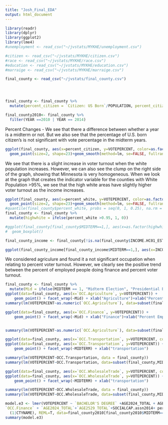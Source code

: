 ```yaml
---
title: "Josh_Final_EDA"
output: html_document
---
```


```r
library(readr)
library(dplyr)
library(ggplot2)
library(lme4)
#unemployment <- read_csv("~/jvstats/MYKHE/unemployment.csv")

#citizen <- read_csv("~/jvstats/MYKHE/citizen.csv")
#race <- read_csv("~/jvstats/MYKHE/race.csv")
#education <- read_csv("~/jvstats/MYKHE/education.csv")
#marraige <- read_csv("~/jvstats/MYKHE/marraige.csv")

final_county <- read_csv("~/jvstats/final_county.csv")




final_county <- final_county %>%
  mutate(percent_citizen = `Citizen: US Born`/POPULATION, percent_citizen_abroad = `Citizen: Born Abroad`/POPULATION, percent_citizen_naturalized = `Citizen: Naturalization`/POPULATION, percent_citizen_Puerto = `Citizen: Puerto Rico/US Islands Born`/POPULATION, percent_citizen_not = `Not Citizen`/POPULATION, percent_black = BLACK/POPULATION, percent_white = WHITE/POPULATION, percent_indian =INDIAN/POPULATION, percent_asian = ASIAN/POPULATION, percent_hawaiian = HAWAIIAN/POPULATION)

final_county2010<- final_county %>%
  filter(YEAR ==2010 | YEAR == 2014)


```

Percent Changes
- We see that there a difference between whether a year is a midterm or not. But we also see that the percentage of U.S. born citizen's is not significant with vote percentage in the midterm years. 
```r
ggplot(final_county, aes(x=percent_citizen, y=VOTEPERCENT, color=as.factor(MIDTERM))) +
  geom_point(size=2, shape=23)+geom_smooth(method=lm, se=FALSE, fullrange=TRUE)+ xlab("Percent of U.S. Born Citizens") + ylab("Percent Voter Turnout") +labs(color = "Miderm Year")
```


We see that there is a slight increase in voter turnout when the white population increases. However, we can also see the clump on the right side of the graph, showing that Minnesota is very homogeneous. When we look at the graph that creates the indicator variable for the counties with White Population >95%, we see that the high white areas have slightly higher voter turnout as the income increases.
```r
ggplot(final_county, aes(x=percent_white, y=VOTEPERCENT, color=as.factor(MIDTERM))) +
  geom_point(size=2, shape=23)+geom_smooth(method=lm, se=FALSE, fullrange=TRUE)+ xlab("Percent of White Population by County") + ylab("Percent Voter Turnout") +labs(color = "Miderm Year")
#quantile(final_county$percent_white, probs = seq(0, 1, 0.25), na.rm = TRUE)
final_county <- final_county %>%
  mutate(highwhite = ifelse(percent_white >0.95, 1, 0))

#ggplot(final_county[final_county$MIDTERM==1,], aes(x=as.factor(highwhite), y=VOTEPERCENT)) + 
#  geom_boxplot()

final_county_income <- final_county[!is.na(final_county$INCOME.HC01_EST_VC13), ]

ggplot(final_county_income[final_county_income$MIDTERM==1,], aes(x=INCOME.HC01_EST_VC13, y=VOTEPERCENT, color=as.factor(highwhite))) +geom_point(size=2, shape=23)+geom_smooth(method=lm, se=FALSE, fullrange=TRUE) +xlab("Median Household Income in Dollars") + ylab("Percent Voter Turnout") +labs(color = "White Population is over 95%")

```

We considered agriculure and found it a not significant occupation when relating to percent voter turnout. However, we clearly see the positive trend between the percent of employed people doing finance and percent voter turnout. 
```r
final_county <- final_county %>%
  mutate(Mid = ifelse(MIDTERM == 1, "Midterm Election", "Presidential Election"))
ggplot(data=final_county, aes(x=`OCC.Agriculture`, y=VOTEPERCENT)) +
    geom_point() + facet_wrap(~Mid) + xlab("Agriculture")+xlab("Percent Employed Population 16 Years and Older Doing Agriculture") + ylab("Percent Voter Turnout")+geom_smooth(method=lm, se=FALSE, fullrange=TRUE)
summary(lm(VOTEPERCENT~as.numeric(`OCC.Agriculture`), data=subset(final_county,MIDTERM==1)))

ggplot(data=final_county, aes(x=`OCC.Finance`, y=VOTEPERCENT)) +
    geom_point() + facet_wrap(~Mid) + xlab("Finance")+xlab("Percent Employed Population 16 Years and Older Doing Finance") + ylab("Percent Voter Turnout")+geom_smooth(method=lm, se=FALSE, fullrange=TRUE)


summary(lm(VOTEPERCENT~as.numeric(`OCC.Agriculture`), data=subset(final_county,MIDTERM==1)))

```


```r
ggplot(data=final_county, aes(x=`OCC.Transportation`, y=VOTEPERCENT, color=as.factor(CTYNAME))) +geom_point() + facet_wrap(~YEAR) +xlab("transportation")
ggplot(data=final_county, aes(x=`OCC.Transportation`, y=VOTEPERCENT)) +
    geom_point() + facet_wrap(~MIDTERM) + xlab("transportation")

summary(lm(VOTEPERCENT~OCC.Transportation, data = final_county))
summary(lm(VOTEPERCENT~OCC.Transportation, data=subset(final_county,MIDTERM==1)))

```

```r
ggplot(data=final_county, aes(x=`OCC.WholesaleTrade`, y=VOTEPERCENT, color=as.factor(CTYNAME))) +geom_point() + facet_wrap(~YEAR) +xlab("transportation")
ggplot(data=final_county, aes(x=`OCC.WholesaleTrade`, y=VOTEPERCENT)) +
    geom_point() + facet_wrap(~MIDTERM) + xlab("transportation")

summary(lm(VOTEPERCENT~OCC.WholesaleTrade, data = final_county))
summary(lm(VOTEPERCENT~OCC.WholesaleTrade, data=subset(final_county,MIDTERM==1)))

```



```r
model.e3 <- lmer(VOTEPERCENT ~ `BACHELOR'S DEGREE` +AGE2024_TOTAL + AGE2529_TOTAL+ EMPLOY.HC04_EST_VC01+INCOME.HC01_EST_VC13 + percent_white +INCOME.HC01_EST_VC02+INCOME.HC01_EST_VC13:percent_white  +`OCC.PublicAdmin` +`OCC.Professional`+`OCC.Information`+
`OCC.Finance` + `AGE2024_TOTAL`+`AGE2529_TOTAL`+SOCIALCAP.assn2014+ percent_female+percent_white+
  (1|CTYNAME), REML=T, data=final_county2010[final_county2010$MIDTERM==1,])
summary(model.e3)
```
